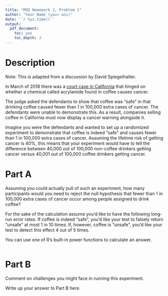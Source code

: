 ```yaml
---
title: "MSD Homework 2, Problem 1"
author: "Your Name (your uni)"
date: '`r Sys.time()`'
output:
  pdf_document:
    toc: yes
    toc_depth: 3
---
```


# Description

Note: This is adapted from a discussion by David Spiegelhalter.

In March of 2018 there was a [court case in California](https://www.washingtonpost.com/news/to-your-health/wp/2018/03/29/coffee-must-carry-cancer-warning-california-judge-rules/) that hinged on whether a chemical called acrylamide found in coffee causes cancer.

The judge asked the defendants to show that coffee was "safe" in that drinking coffee caused fewer than 1 in 100,000 extra cases of cancer. The defendants were unable to demonstrate this. As a result, companies selling coffee in California must now display a cancer warning alongside it.

Imagine you were the defendants and wanted to set up a randomized experiment to demonstrate that coffee is indeed "safe" and causes fewer than 1 in 100,000 extra cases of cancer. Assuming the lifetime risk of getting cancer is 40%, this means that your experiment would have to tell the difference between 40,000 out of 100,000 non-coffee drinkers getting cancer versus 40,001 out of 100,000 coffee drinkers getting cancer.

# Part A

Assuming you could actually pull of such an experiment, how many participants would you need to reject the null hypothesis that fewer than 1 in 100,000 extra cases of cancer occur among people assigned to drink coffee? 

For the sake of the calculation assume you'd like to have the following long-run error rates. If coffee is indeed "safe", you'd like your test to falsely return "unsafe" at most 1 in 10 times. If, however, coffee is "unsafe", you'd like your test to detect this effect 4 out of 5 times.

You can use one of R's built-in power functions to calculate an answer.

```r

```

# Part B

Comment on challenges you might face in running this experiment.

Write up your answer to Part B here.